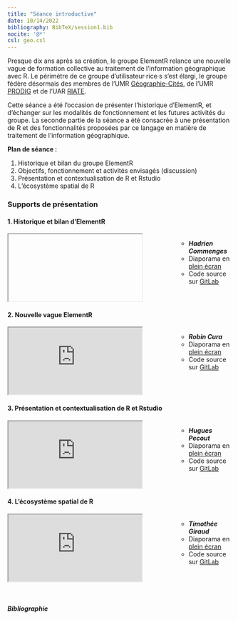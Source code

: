 ```yaml
---
title: "Séance introductive"
date: 10/14/2022
bibliography: BibTeX/session1.bib
nocite: '@*'
csl: geo.csl
---
```


Presque dix ans après sa création, le groupe ElementR relance une nouvelle vague de formation collective au traitement de l'information géographique avec R. Le périmètre de ce groupe d'utilisateur·rice·s s'est élargi, le groupe fédère désormais des membres de l'UMR [Géographie-Cités](https://geographie-cites.cnrs.fr/), de l'UMR [PRODIG](https://www.prodig.cnrs.fr/) et de l'UAR [RIATE](https://riate.cnrs.fr/).

Cette séance a été l'occasion de présenter l'historique d'ElementR, et d'échanger sur les modalités de fonctionnement et les futures activités du groupe. La seconde partie de la séance a été consacrée à une présentation de R et des fonctionnalités proposées par ce langage en matière de traitement de l'information géographique.

**Plan de séance :** 

1. Historique et bilan du groupe ElementR
2. Objectifs, fonctionnement et activités envisagés (discussion) 
3. Présentation et contextualisation de R et Rstudio
4. L'écosystème spatial de R


### Supports de présentation

#### 1. Historique et bilan d'ElementR

::: columns
::: {.column width="70%"}
<iframe class="slide" src=""></iframe>
:::

::: {.column width="30%"}
<ul class="metaslide">
- <i class="bi bi-person-fill"> **Hadrien Commenges**</i>
- <i class="bi bi-file-earmark-slides"></i>  Diaporama en [plein écran]()  
- <i class="bi bi-github"></i> Code source sur [GitLab]()
</ul>
:::
:::

#### 2. Nouvelle vague ElementR

::: columns
::: {.column width="70%"}
<iframe class="slide" src="https://elementr.gitpages.huma-num.fr/session_1/groupe_elementr/#/title-slide"></iframe>
:::

::: {.column width="30%"}
<ul class="metaslide">
- <i class="bi bi-person-fill"> **Robin Cura**</i>
- <i class="bi bi-file-earmark-slides"></i>  Diaporama en [plein écran](https://elementr.gitpages.huma-num.fr/session_1/groupe_elementr/#/title-slide)  
- <i class="bi bi-github"></i> Code source sur [GitLab](https://gitlab.huma-num.fr/elementr/session_1/groupe_elementr)
</ul>
:::
:::

#### 3. Présentation et contextualisation de R et Rstudio

::: columns
::: {.column width="70%"}
<iframe class="slide" src="https://elementr.gitpages.huma-num.fr/session_1/Presentation_R/#/"></iframe>
:::

::: {.column width="30%"}
<ul class="metaslide">
- <i class="bi bi-person-fill"> **Hugues Pecout**</i>
- <i class="bi bi-file-earmark-slides"></i>  Diaporama en [plein écran](https://elementr.gitpages.huma-num.fr/session_1/Presentation_R/#/)  
-   <i class="bi bi-github"></i> Code source sur [GitLab](https://gitlab.huma-num.fr/elementr/session_1/Presentation_R)
</ul>
:::
:::

#### 4. L'écosystème spatial de R

::: columns
::: {.column width="70%"}
<iframe class="slide" src="https://elementr.gitpages.huma-num.fr/session_1/rspatial/#/title-slide"></iframe>
:::

::: {.column width="30%"}
<ul class="metaslide">
- <i class="bi bi-person-fill"> **Timothée Giraud**</i>
- <i class="bi bi-file-earmark-slides"></i> Diaporama en [plein écran](https://elementr.gitpages.huma-num.fr/session_1/rspatial/#/title-slide)
- <i class="bi bi-github"></i> Code source sur [GitLab](https://gitlab.huma-num.fr/elementr/session_1/rspatial)
</ul>
:::
:::

</br>

##### Bibliographie
::: {#refs}
:::
